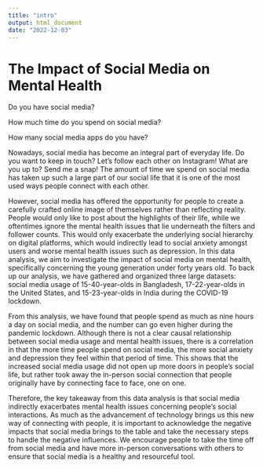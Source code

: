 ```yaml
---
title: "intro"
output: html_document
date: "2022-12-03"
---
```

# The Impact of Social Media on Mental Health

Do you have social media? 

How much time do you spend on social media?

How many social media apps do you have?

Nowadays, social media has become an integral part of everyday life. Do you want to keep in touch? Let’s follow each other on Instagram! What are you up to? Send me a snap! The amount of time we spend on social media has taken up such a large part of our social life that it is one of the most used ways people connect with each other. 

However, social media has offered the opportunity for people to create a carefully crafted online image of themselves rather than reflecting reality. People would only like to post about the highlights of their life, while we oftentimes ignore the mental health issues that lie underneath the filters and follower counts. This would only exacerbate the underlying social hierarchy on digital platforms, which would indirectly lead to social anxiety amongst users and worse mental health issues such as depression. In this data analysis, we aim to investigate the impact of social media on mental health, specifically concerning the young generation under forty years old. To back up our analysis, we have gathered and organized three large datasets: social media usage of 15-40-year-olds in Bangladesh, 17-22-year-olds in the United States, and 15-23-year-olds in India during the COVID-19 lockdown.

From this analysis, we have found that people spend as much as nine hours a day on social media, and the number can go even higher during the pandemic lockdown. Although there is not a clear causal relationship between social media usage and mental health issues, there is a correlation in that the more time people spend on social media, the more social anxiety and depression they feel within that period of time. This shows that the increased social media usage did not open up more doors in people’s social life, but rather took away the in-person social connection that people originally have by connecting face to face, one on one. 

Therefore, the key takeaway from this data analysis is that social media indirectly exacerbates mental health issues concerning people’s social interactions. As much as the advancement of technology brings us this new way of connecting with people, it is important to acknowledge the negative impacts that social media brings to the table and take the necessary steps to handle the negative influences. We encourage people to take the time off from social media and have more in-person conversations with others to ensure that social media is a healthy and resourceful tool. 
